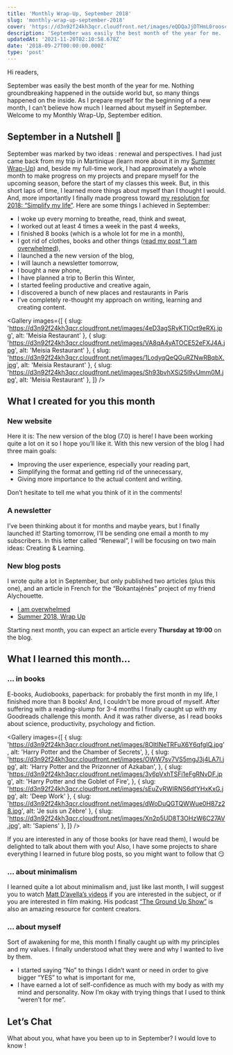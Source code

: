 ```yaml
---
title: 'Monthly Wrap-Up, September 2018'
slug: 'monthly-wrap-up-september-2018'
cover: 'https://d3n92f24kh3qcr.cloudfront.net/images/eQDQaJjDTHmL0roosclG.jpg'
description: 'September was easily the best month of the year for me. '
updatedAt: '2021-11-20T02:10:58.678Z'
date: '2018-09-27T00:00:00.000Z'
type: 'post'
---
```


Hi readers,

September was easily the best month of the year for me. Nothing groundbreaking happened in the outside world but, so many things happened on the inside. As I prepare myself for the beginning of a new month, I can’t believe how much I learned about myself in September. Welcome to my Monthly Wrap-Up, September edition.

## September in a Nutshell 🐚

September was marked by two ideas : renewal and perspectives. I had just came back from my trip in Martinique (learn more about it in my [Summer Wrap-Up](/journal/summer-2018-wrap-up 'Summer 2018 Wrap-Up')) and, beside my full-time work, I had approximately a whole month to make progress on my projects and prepare myself for the upcoming season, before the start of my classes this week. But, in this short laps of time, I learned more things about myself than I thought I would. And, more importantly I finally made progress toward [my resolution for 2018: “Simplify my life”](/journal/2018-a-year-of-change/ '2018, a year of change'). Here are some things I achieved in September:

-   I woke up every morning to breathe, read, think and sweat,
-   I worked out at least 4 times a week in the past 4 weeks,
-   I finished 8 books (which is a whole lot for me in a month),
-   I got rid of clothes, books and other things ([read my post “I am overwhelmed](/journal/i-am-overwhelmed/ 'I am overwhelmed')),
-   I launched a the new version of the blog,
-   I will launch a newsletter tomorrow,
-   I bought a new phone,
-   I have planned a trip to Berlin this Winter,
-   I started feeling productive and creative again,
-   I discovered a bunch of new places and restaurants in Paris
-   I’ve completely re-thought my approach on writing, learning and creating content.

<Gallery
	images={[
		{ slug: 'https://d3n92f24kh3qcr.cloudfront.net/images/4eD3agSRyKTIOct9eRXj.jpg', alt: 'Meisia Restaurant' },
		{ slug: 'https://d3n92f24kh3qcr.cloudfront.net/images/VA8qA4yATOCE52eFXJ4A.jpg', alt: 'Meisia Restaurant' },
		{ slug: 'https://d3n92f24kh3qcr.cloudfront.net/images/1LodyqQeQGuRZNwRBqbX.jpg', alt: 'Meisia Restaurant' },
		{ slug: 'https://d3n92f24kh3qcr.cloudfront.net/images/Sh93bvhXSi25l9vUmm0M.jpg', alt: 'Meisia Restaurant' },
	]}
/>

## What I created for you this month

### New website

Here it is: The new version of the blog (7.0) is here! I have been working quite a lot on it so I hope you’ll like it. With this new version of the blog I had three main goals:

-   Improving the user experience, especially your reading part,
-   Simplifying the format and getting rid of the unnecessary,
-   Giving more importance to the actual content and writing.

Don’t hesitate to tell me what you think of it in the comments!

### A newsletter

I’ve been thinking about it for months and maybe years, but I finally launched it! Starting tomorrow, I’ll be sending one email a month to my subscribers. In this letter called “Renewal”, I will be focusing on two main ideas: Creating & Learning.

### New blog posts

I wrote quite a lot in September, but only published two articles (plus this one), and an article in French for the “Bokantajénès” project of my friend Alychouette.

-   [I am overwhelmed](/blog/i-am/overwhelmed)
-   [Summer 2018, Wrap Up](/summer-2018)

Starting next month, you can expect an article every **Thursday at 19:00** on the blog.

## What I learned this month…

### … in books

E-books, Audiobooks, paperback: for probably the first month in my life, I finished more than 8 books! And, I couldn’t be more proud of myself. After suffering with a reading-slump for 3-4 months I finally caught up with my Goodreads challenge this month. And it was rather diverse, as I read books about science, productivity, psychology and fiction.

<Gallery
	images={[
		{
			slug: 'https://d3n92f24kh3qcr.cloudfront.net/images/8OItINeTRFuX6Y6qfgIQ.jpg',
			alt: 'Harry Potter and the Chamber of Secrets',
		},
		{
			slug: 'https://d3n92f24kh3qcr.cloudfront.net/images/OWW7sv7VS5mgJ3j4LA7I.jpg',
			alt: 'Harry Potter and the Prizonner of Azkaban',
		},
		{
			slug: 'https://d3n92f24kh3qcr.cloudfront.net/images/3y6pVxhTSFi1eFgRNvDF.jpg',
			alt: 'Harry Potter and the Goblet of Fire',
		},
		{ slug: 'https://d3n92f24kh3qcr.cloudfront.net/images/sEuZvRWIRNS6dfYHxKxG.jpg', alt: 'Deep Work' },
		{ slug: 'https://d3n92f24kh3qcr.cloudfront.net/images/dWoDuQGTQWWue0H87z28.jpg', alt: 'Je suis un Zèbre' },
		{ slug: 'https://d3n92f24kh3qcr.cloudfront.net/images/Xn2p5UD8T3OHzW6C27AV.jpg', alt: 'Sapiens' },
	]}
/>

If you are interested in any of those books (or have read them), I would be delighted to talk about them with you! Also, I have some projects to share everything I learned in future blog posts, so you might want to follow that 😏

### … about minimalism

I learned quite a lot about minimalism and, just like last month, I will suggest you to watch [Matt D’avella’s videos](https://www.youtube.com/user/blackboxfilmcompany) if you are interested in the subject, or if you are interested in film making. His podcast [“The Ground Up Show”](http://mattdavella.com/podcast/) is also an amazing resource for content creators.

### … about myself

Sort of awakening for me, this month I finally caught up with my principles and my values. I finally understood what they were and why I wanted to live by them.

-   I started saying “No” to things I didn’t want or need in order to give bigger “YES” to what is important for me,
-   I have earned a lot of self-confidence as much with my body as with my mind and personality. Now I’m okay with trying things that I used to think “weren’t for me”.

## Let’s Chat

What about you, what have you been up to in September? I would love to know !
